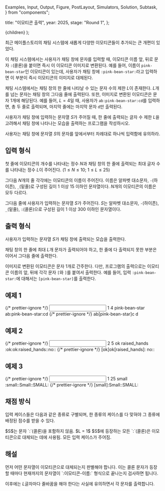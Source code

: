   Examples,
  Input,
  Output,
  Figure,
  PostLayout,
  Simulators,
  Solution,
  Subtask,
} from "components";

  title: "이모티콘 출력",
  year: 2025,
  stage: "Round 1",
};

  <PostLayout meta={meta}>{children}</PostLayout>
);

<div style={{ display: "flex" }}>
  <Figure
    src="/2025/r1-04-bdb52962-48c2-441a-ba53-79fae6a8c14c.png"
    width={560}
  />
</div>

최근 메이플스토리의 채팅 시스템에
새롭게 다양한 이모티콘들이 추가되는 큰 개편이 있었다.

이 채팅 시스템에서는 사용자가 채팅 창에 문자를 입력할 때,
이모티콘 이름 앞, 뒤로 문자 `:`(콜론)을 붙이면 즉시 이 이모티콘 이미지로 변환된다.
예를 들어, 이름이 `pink-bean-star`인 이모티콘이 있는데,
사용자가 채팅 창에 `:pink-bean-star:`라고 입력하면
이 부분이 즉시 이모티콘의 이미지로 대체된다.

채팅 시스템에서는 채팅 창의 한 줄에 나타날 수 있는 문자 수의 제한 $L$이 존재한다.
$L$개를 넘는 문자는 채팅 창의 그다음 줄에 출력된다.
또한, 이미지로 변환된 이모티콘은 문자 $1$개에 해당된다.
예를 들어, $L = 4$일 때, 사용자가 `ab:pink-bean-star:cd`를 입력하면,
총 두 줄로 출력되며, 마지막 줄에는 마지막 문자 `d`만 출력된다.

사용자가 채팅 창에 입력하는 문자열 $S$가 주어질 때,
한 줄에 출력되는 글자 수 제한 $L$을 고려해서
채팅 창에 나타나는 모습을 출력하는 프로그램을 작성하시오.

사용자는 채팅 창에 문자열 $S$의 문자를
앞에서부터 차례대로 하나씩 입력함에 유의하라.

## 입력 형식

첫 줄에 이모티콘의 개수를 나타내는 정수 $N$과
채팅 창의 한 줄에 출력되는 최대 글자 수를 나타내는 정수 $L$이 주어진다.
($1 \le N \le 10;$ $1 \le L \le 25$)

그다음 $N$개의 줄 각각에는 이모티콘의 이름이 주어진다.
이름은 알파벳 대소문자, `-`(하이픈), `_`(밑줄)로 구성된
길이 $1$ 이상 $15$ 이하인 문자열이다.
$N$개의 이모티콘의 이름은 모두 다르다.

그다음 줄에 사용자가 입력하는 문자열 $S$가 주어진다.
$S$는 알파벳 대소문자, `-`(하이픈), `_`(밑줄), `:`(콜론)으로 구성된
길이 $1$ 이상 $300$ 이하인 문자열이다.

## 출력 형식

사용자가 입력하는 문자열 $S$가 채팅 창에 출력되는 모습을 출력한다.

채팅 창의 한 줄에 최대 $L$개 문자가 출력되어야 하고,
한 줄에 다 출력되지 못한 부분은 이어서 그다음 줄에 출력한다.

이미지로 변환된 이모티콘은 문자 $1$개로 간주한다.
다만, 프로그램의 출력으로는 이모티콘 이름의 앞, 뒤에 각각 문자 `[`와 `]`를 붙여서 출력한다.
예를 들어, 입력 `:pink-bean-star:`에 대해서는
`[pink-bean-star]`를 출력한다.

## 예제 1

<Examples>
  {/* prettier-ignore */}
  <Input>
1 4
pink-bean-star
ab:pink-bean-star:cd
  </Input>
  {/* prettier-ignore */}
  <Output>
ab[pink-bean-star]c
d
  </Output>
</Examples>

## 예제 2

<Examples>
  {/* prettier-ignore */}
  <Input>
2 5
ok
raised_hands
:ok:ok:raised_hands::no::
  </Input>
  {/* prettier-ignore */}
  <Output>
[ok]ok[raised_hands]:
no::
  </Output>
</Examples>

## 예제 3

<Examples>
  {/* prettier-ignore */}
  <Input>
1 25
small
:small::Small::SMALL:
  </Input>
  {/* prettier-ignore */}
  <Output>
[small]:Small::SMALL:
  </Output>
</Examples>

## 채점 방식

입력 케이스들은 다음과 같은 종류로 구별되며, 한 종류의 케이스를 다 맞혀야 그 종류에 배정된 점수를 받을 수 있다.

<Subtask index={1} score={18}>
  $S$는 문자 `:`(콜론)을 포함하지 않음.
</Subtask>
<Subtask index={2} score={35}>
  $L = 1$
</Subtask>
<Subtask index={3} score={27}>
  $S$에 등장하는 모든 `:`(콜론)은 이모티콘으로 대체되는 데에 사용됨.
</Subtask>
<Subtask index={4} score={20}>
  모든 입력 케이스가 주어짐.
</Subtask>

## 해설

<Solution>
먼저 어떤 문자열이 이모티콘으로 대체되는지 판별해야 합니다.
이는 콜론 문자가 등장할 때마다 현재까지의 문자열이 `:이모티콘-이름:` 형식으로 끝나는지 검사하면 됩니다.

이후에는 $L$글자마다 줄바꿈을 해야 한다는 사실에 유의하면서 각 문자를 출력합니다.
</Solution>
